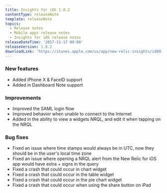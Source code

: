 ```yaml
---
title: Insights for iOS 1.8.2
contentType: releaseNote
template: releaseNote
topics:
  - Release notes
  - Mobile apps release notes
  - Insights for iOS release notes
releaseDateTime: '2017-11-17 09:00'
releaseVersion: 1.8.2
downloadLink: 'https://itunes.apple.com/us/app/new-relic-insights/id891431652?mt=8'
---
```


### New features

* Added iPhone X & FaceID support
* Added in Dashboard Note support

### Improvements

* Improved the SAML login flow
* Improved behavior when unable to connect to the Internet
* Added in the ability to view a widgets NRQL, and edit it when tapping on the NRQL

### Bug fixes

* Fixed an issue where time stamps would always be in UTC, now they should be in the user's local time zone
* Fixed an issue where opening a NRQL alert from the New Relic for iOS app would have extra + signs in the query
* Fixed a crash that could occur in chart widget
* Fixed a crash that could occur in the table widget
* Fixed a crash that could occur in the pie chart widget
* Fixed a crash that could occur when using the share button on iPad
